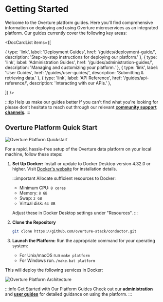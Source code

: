 

# Getting Started

Welcome to the Overture platform guides. Here you'll find comprehensive information on deploying and using Overture microservices as an integrated platform. Our guides currently cover the following key areas:

<DocCardList items={[

  {
    type: 'link',
    label: 'Deployment Guides',
    href: '/guides/deployment-guide/',
    description: 'Step-by-step instructions for deploying our platform.'
  },
  {
    type: 'link',
    label: 'Administration Guides',
    href: '/guides/administration-guides/',
    description: 'Managing and customizing your platform.'
  },
  {
    type: 'link',
    label: 'User Guides',
    href: '/guides/user-guides/',
    description: 'Submitting & retrieving data.'
  },
  {
    type: 'link',
    label: 'API Reference',
    href: '/guides/api-reference/',
    description: 'Interacting with our APIs.'
  },
  
]} />

:::tip Help us make our guides better
If you can't find what you're looking for please don't hesitate to reach out through our relevant [**community support channels**](https://docs.overture.bio/community/support).
:::

## Overture Platform Quick Start

![Overture Platform Quickstart](./images/core-software.webp 'Overture Platform Quickstart')

For a rapid, hassle-free setup of the Overture data platform on your local machine, follow these steps:

1. **Set Up Docker:** Install or update to Docker Desktop version 4.32.0 or higher. Visit [Docker's website](https://www.docker.com/products/docker-desktop/) for installation details.

    :::important
    Allocate sufficient resources to Docker:
    - Minimum CPU: `8 cores`
    - Memory: `8 GB`
    - Swap: `2 GB`
    - Virtual disk: `64 GB`

    Adjust these in Docker Desktop settings under "Resources".
    :::


2. **Clone the Repository**

   ```bash
   git clone https://github.com/overture-stack/conductor.git
   ```

3. **Launch the Platform:** Run the appropriate command for your operating system:


   - For Unix/macOS run `make platform`
   - For Windows run`./make.bat platform`

This will deploy the following services in Docker:

   ![Overture Platform Architecture](./images/platform.svg 'Overture Platform')

   :::info Get Started with Our Platform Guides
   Check out our [**administration**](/guides/administration-guides/) and [**user guides**](/guides/user-guides/) for detailed guidance on using the platform.
   :::